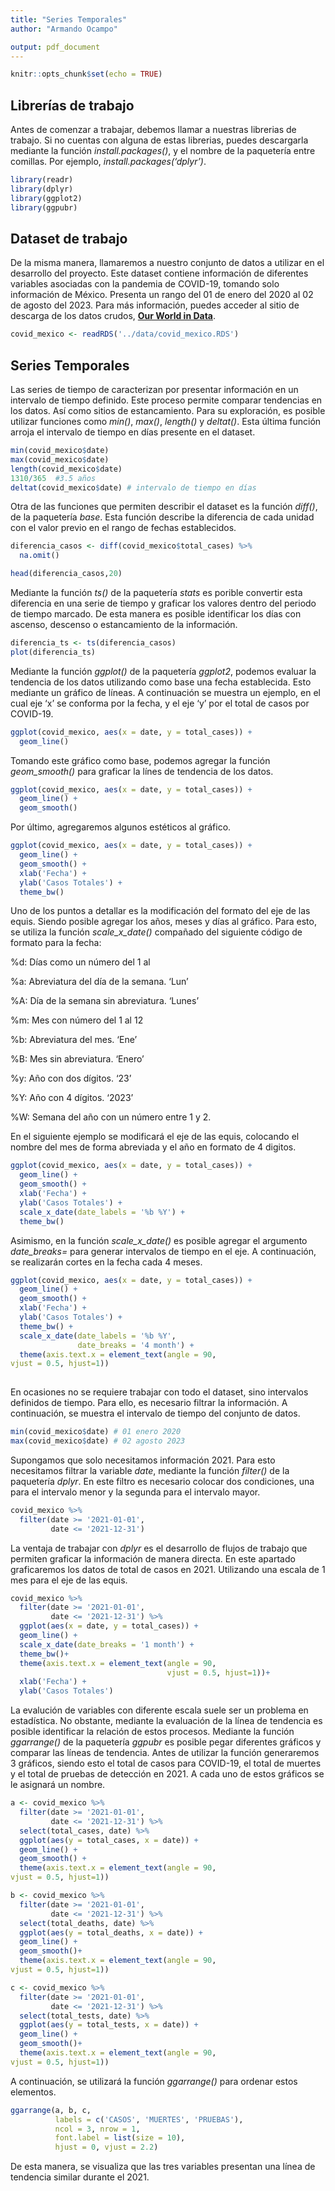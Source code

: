 ```yaml
---
title: "Series Temporales"
author: "Armando Ocampo"

output: pdf_document
---
```


```r
knitr::opts_chunk$set(echo = TRUE)
```

## Librerías de trabajo

Antes de comenzar a trabajar, debemos llamar a nuestras librerias de trabajo. Si no cuentas con alguna de estas librerias, puedes descargarla mediante la función *install.packages()*, y el nombre de la paquetería entre comillas. Por ejemplo, *install.packages('dplyr')*.

```r
library(readr)
library(dplyr)
library(ggplot2)
library(ggpubr)
```

## Dataset de trabajo

De la misma manera, llamaremos a nuestro conjunto de datos a utilizar en el desarrollo del proyecto. Este dataset contiene información de diferentes variables asociadas con la pandemia de COVID-19, tomando solo información de México. Presenta un rango del 01 de enero del 2020 al 02 de agosto del 2023. Para más información, puedes acceder al sitio de descarga de los datos crudos, [**Our World in Data**](https://ourworldindata.org/covid-vaccinations).

```r
covid_mexico <- readRDS('../data/covid_mexico.RDS')
```

## Series Temporales

Las series de tiempo de caracterizan por presentar información en un intervalo de tiempo definido. Este proceso permite comparar tendencias en los datos. Así como sitios de estancamiento. Para su exploración, es posible utilizar funciones como *min()*, *max()*, *length()* y *deltat()*. Esta última función arroja el intervalo de tiempo en días presente en el dataset.

```r
min(covid_mexico$date)
max(covid_mexico$date)
length(covid_mexico$date)
1310/365  #3.5 años
deltat(covid_mexico$date) # intervalo de tiempo en días
```

Otra de las funciones que permiten describir el dataset es la función *diff()*, de la paquetería *base*. Esta función describe la diferencia de cada unidad con el valor previo en el rango de fechas establecidos.

```r
diferencia_casos <- diff(covid_mexico$total_cases) %>%
  na.omit()

head(diferencia_casos,20)
```

Mediante la función *ts()* de la paquetería *stats* es porible convertir esta diferencia en una serie de tiempo y graficar los valores dentro del periodo de tiempo marcado. De esta manera es posible identificar los días con ascenso, descenso o estancamiento de la información.

```r
diferencia_ts <- ts(diferencia_casos)
plot(diferencia_ts)
```

Mediante la función *ggplot()* de la paquetería *ggplot2*, podemos evaluar la tendencia de los datos utilizando como base una fecha establecida. Esto mediante un gráfico de líneas. A continuación se muestra un ejemplo, en el cual eje 'x' se conforma por la fecha, y el eje 'y' por el total de casos por COVID-19.

```r
ggplot(covid_mexico, aes(x = date, y = total_cases)) +
  geom_line()
```

Tomando este gráfico como base, podemos agregar la función *geom_smooth()* para graficar la línes de tendencia de los datos.

```r
ggplot(covid_mexico, aes(x = date, y = total_cases)) +
  geom_line() +
  geom_smooth()
```

Por último, agregaremos algunos estéticos al gráfico.

```r
ggplot(covid_mexico, aes(x = date, y = total_cases)) +
  geom_line() +
  geom_smooth() +
  xlab('Fecha') +
  ylab('Casos Totales') +
  theme_bw()
```

Uno de los puntos a detallar es la modificación del formato del eje de las equis. Siendo posible agregar los años, meses y días al gráfico. Para esto, se utiliza la función *scale_x_date()* compañado del siguiente código de formato para la fecha:



%d: Días como un número del 1 al 

%a: Abreviatura del día de la semana. 'Lun'

%A: Día de la semana sin abreviatura. 'Lunes'

%m: Mes con número del 1 al 12

%b: Abreviatura del mes. 'Ene'

%B: Mes sin abreviatura. 'Enero'

%y: Año con dos dígitos. '23'

%Y: Año con 4 dígitos. '2023'

%W: Semana del año con un número entre 1 y 2.


En el siguiente ejemplo se modificará el eje de las equis, colocando el nombre del mes de forma abreviada y el año en formato de 4 digitos.


```r
ggplot(covid_mexico, aes(x = date, y = total_cases)) +
  geom_line() +
  geom_smooth() +
  xlab('Fecha') +
  ylab('Casos Totales') +
  scale_x_date(date_labels = '%b %Y') +
  theme_bw()
```

Asimismo, en la función *scale_x_date()* es posible agregar el argumento *date_breaks=* para generar intervalos de tiempo en el eje. A continuación, se realizarán cortes en la fecha cada 4 meses.

```r
ggplot(covid_mexico, aes(x = date, y = total_cases)) +
  geom_line() +
  geom_smooth() +
  xlab('Fecha') +
  ylab('Casos Totales') +
  theme_bw() +
  scale_x_date(date_labels = '%b %Y',
               date_breaks = '4 month') +
  theme(axis.text.x = element_text(angle = 90,
vjust = 0.5, hjust=1))
  
```


En ocasiones no se requiere trabajar con todo el dataset, sino intervalos definidos de tiempo. Para ello, es necesario filtrar la información. A continuación, se muestra el intervalo de tiempo del conjunto de datos.

```r
min(covid_mexico$date) # 01 enero 2020
max(covid_mexico$date) # 02 agosto 2023
```

Supongamos que solo necesitamos información 2021. Para esto necesitamos filtrar la variable *date*, mediante la función *filter()* de la paquetería *dplyr*. En este filtro es necesario colocar dos condiciones, una para el intervalo menor y la segunda para el intervalo mayor.

```r
covid_mexico %>%
  filter(date >= '2021-01-01',
         date <= '2021-12-31')
```

La ventaja de trabajar con *dplyr* es el desarrollo de flujos de trabajo que permiten graficar la información de manera directa. En este apartado graficaremos los datos de total de casos en 2021. Utilizando una escala de 1 mes para el eje de las equis.

```r
covid_mexico %>%
  filter(date >= '2021-01-01',
         date <= '2021-12-31') %>%
  ggplot(aes(x = date, y = total_cases)) +
  geom_line() +
  scale_x_date(date_breaks = '1 month') +
  theme_bw()+
  theme(axis.text.x = element_text(angle = 90,
                                   vjust = 0.5, hjust=1))+
  xlab('Fecha') +
  ylab('Casos Totales')
```

La evalución de variables con diferente escala suele ser un problema en estadística. No obstante, mediante la evaluación de la línea de tendencia es posible identificar la relación de estos procesos. Mediante la función *ggarrange()* de la paquetería *ggpubr* es posible pegar diferentes gráficos y comparar las líneas de tendencia. Antes de utilizar la función generaremos 3 gráficos, siendo esto el total de casos para COVID-19, el total de muertes y el total de pruebas de detección en 2021. A cada uno de estos gráficos se le asignará un nombre. 

```r
a <- covid_mexico %>%
  filter(date >= '2021-01-01',
         date <= '2021-12-31') %>%
  select(total_cases, date) %>%
  ggplot(aes(y = total_cases, x = date)) +
  geom_line() +
  geom_smooth() +
  theme(axis.text.x = element_text(angle = 90,
vjust = 0.5, hjust=1))

b <- covid_mexico %>%
  filter(date >= '2021-01-01',
         date <= '2021-12-31') %>%
  select(total_deaths, date) %>%
  ggplot(aes(y = total_deaths, x = date)) +
  geom_line() +
  geom_smooth()+
  theme(axis.text.x = element_text(angle = 90,
vjust = 0.5, hjust=1))

c <- covid_mexico %>%
  filter(date >= '2021-01-01',
         date <= '2021-12-31') %>%
  select(total_tests, date) %>%
  ggplot(aes(y = total_tests, x = date)) +
  geom_line() +
  geom_smooth()+
  theme(axis.text.x = element_text(angle = 90,
vjust = 0.5, hjust=1))
```

A continuación, se utilizará la función *ggarrange()* para ordenar estos elementos.

```r
ggarrange(a, b, c,
          labels = c('CASOS', 'MUERTES', 'PRUEBAS'),
          ncol = 3, nrow = 1,
          font.label = list(size = 10),
          hjust = 0, vjust = 2.2)
```

De esta manera, se visualiza que las tres variables presentan una línea de tendencia similar durante el 2021.
















